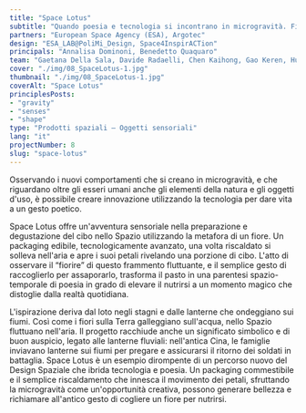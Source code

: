 ```yaml
---
title: "Space Lotus"
subtitle: "Quando poesia e tecnologia si incontrano in microgravità. Fiori di loto fluttuanti svelano all'interno dei petali porzioni di cibo."
partners: "European Space Agency (ESA), Argotec"
design: "ESA_LAB@PoliMi_Design, Space4InspirACTion"
principals: "Annalisa Dominoni, Benedetto Quaquaro"
team: "Gaetana Della Sala, Davide Radaelli, Chen Kaihong, Gao Keren, Hua Yanwen, Shan Pengcheng, Zheng Anqi"
cover: "./img/08_SpaceLotus-1.jpg"
thumbnail: "./img/08_SpaceLotus-1.jpg"
coverAlt: "Space Lotus"
principlesPosts: 
- "gravity"
- "senses"
- "shape"
type: "Prodotti spaziali — Oggetti sensoriali"
lang: "it"
projectNumber: 8
slug: "space-lotus"
---
```


Osservando i nuovi comportamenti che si creano in microgravità, e che riguardano oltre gli esseri umani anche gli elementi della natura e gli oggetti d'uso, è possibile creare innovazione utilizzando la tecnologia per dare vita a un gesto poetico. 

Space Lotus offre un'avventura sensoriale nella preparazione e degustazione del cibo nello Spazio utilizzando la metafora di un fiore. Un packaging edibile, tecnologicamente avanzato, una volta riscaldato si solleva nell'aria e apre i suoi petali rivelando una porzione di cibo. L'atto di osservare il “fiorire” di questo frammento fluttuante, e il semplice gesto di raccoglierlo per assaporarlo, trasforma il pasto in una parentesi spazio-temporale di poesia in grado di elevare il nutrirsi a un momento magico che distoglie dalla realtà quotidiana.

L'ispirazione deriva dal loto negli stagni e dalle lanterne che ondeggiano sui fiumi. Così come i fiori sulla Terra galleggiano sull'acqua, nello Spazio fluttuano nell'aria. Il progetto racchiude anche un significato simbolico e di buon auspicio, legato alle lanterne fluviali: nell'antica Cina, le famiglie inviavano lanterne sui fiumi per pregare e assicurarsi il ritorno dei soldati in battaglia. Space Lotus è un esempio dirompente di un percorso nuovo del Design Spaziale che ibrida tecnologia e poesia. Un packaging commestibile e il semplice riscaldamento che innesca il movimento dei petali, sfruttando la microgravità come un'opportunità creativa, possono generare bellezza e richiamare all'antico gesto di cogliere un fiore per nutrirsi.